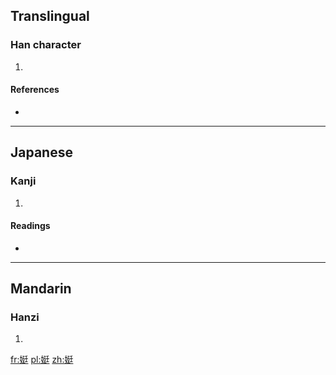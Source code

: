 ==Translingual==

===Han character===
{{Han char|rn=38|rad=女|as=07|sn=10|four=4244<sub>1</sub>|canj=女弓大土 (VNKG)|ids=⿰[[女]][[廷]]}}

# {{defn|Han|sort=女07}}

====References====
* {{Han ref|kx=0262.150|dkj=06303|dj=0529.050|hdz=21045.010|uh=5A17|ud=23063|bh=D161|bd=53601}}

----

==Japanese==

===Kanji===
{{ja-kanji|grade=|rs=女07}}

# {{defn|lang=ja|sort=女07}}

====Readings====
* {{ja-readings|on=[[てい]] (tei), [[じょう]] (jō), [[てん]] (ten)|kun=[[すらりとしてみめよい]] (suraritoshitemimeyoi)}}

----

==Mandarin==

===Hanzi===
{{cmn-hanzi|pin=[[dìng]] ([[ding4]])|wg=ting<sup>4</sup>}}

# {{defn|lang=cmn|sort=女07}}

[[fr:娗]]
[[pl:娗]]
[[zh:娗]]